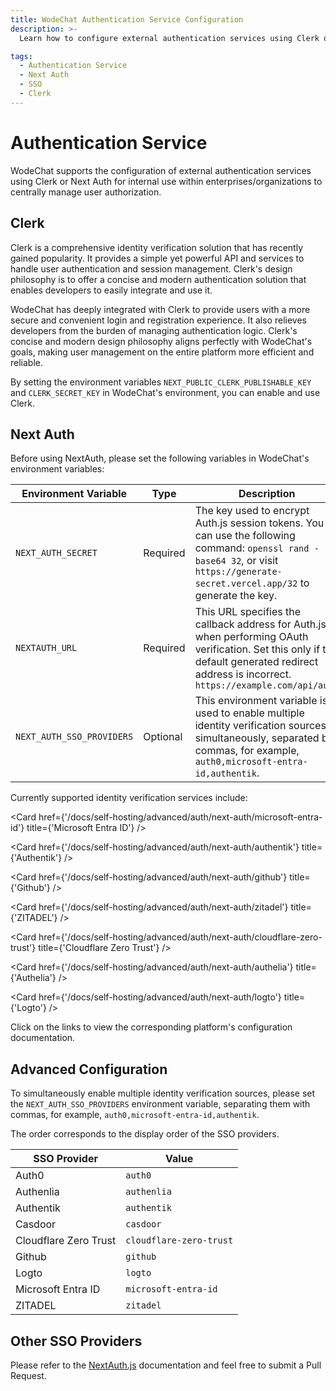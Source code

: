 ```yaml
---
title: WodeChat Authentication Service Configuration
description: >-
  Learn how to configure external authentication services using Clerk or Next Auth for centralized user authorization management. Supported authentication services include Auth0, Azure ID, etc.

tags:
  - Authentication Service
  - Next Auth
  - SSO
  - Clerk
---
```


# Authentication Service

WodeChat supports the configuration of external authentication services using Clerk or Next Auth for internal use within enterprises/organizations to centrally manage user authorization.

## Clerk

Clerk is a comprehensive identity verification solution that has recently gained popularity. It provides a simple yet powerful API and services to handle user authentication and session management. Clerk's design philosophy is to offer a concise and modern authentication solution that enables developers to easily integrate and use it.

WodeChat has deeply integrated with Clerk to provide users with a more secure and convenient login and registration experience. It also relieves developers from the burden of managing authentication logic. Clerk's concise and modern design philosophy aligns perfectly with WodeChat's goals, making user management on the entire platform more efficient and reliable.

By setting the environment variables `NEXT_PUBLIC_CLERK_PUBLISHABLE_KEY` and `CLERK_SECRET_KEY` in WodeChat's environment, you can enable and use Clerk.

## Next Auth

Before using NextAuth, please set the following variables in WodeChat's environment variables:

| Environment Variable      | Type     | Description                                                                                                                                                                                  |
| ------------------------- | -------- | -------------------------------------------------------------------------------------------------------------------------------------------------------------------------------------------- |
| `NEXT_AUTH_SECRET`        | Required | The key used to encrypt Auth.js session tokens. You can use the following command: `openssl rand -base64 32`, or visit `https://generate-secret.vercel.app/32` to generate the key.          |
| `NEXTAUTH_URL`            | Required | This URL specifies the callback address for Auth.js when performing OAuth verification. Set this only if the default generated redirect address is incorrect. `https://example.com/api/auth` |
| `NEXT_AUTH_SSO_PROVIDERS` | Optional | This environment variable is used to enable multiple identity verification sources simultaneously, separated by commas, for example, `auth0,microsoft-entra-id,authentik`.                   |

Currently supported identity verification services include:

<Cards>
  <Card href={'/docs/self-hosting/advanced/auth/next-auth/auth0'} title={'Auth0'} />

  <Card href={'/docs/self-hosting/advanced/auth/next-auth/microsoft-entra-id'} title={'Microsoft Entra ID'} />

  <Card href={'/docs/self-hosting/advanced/auth/next-auth/authentik'} title={'Authentik'} />

  <Card href={'/docs/self-hosting/advanced/auth/next-auth/github'} title={'Github'} />

  <Card href={'/docs/self-hosting/advanced/auth/next-auth/zitadel'} title={'ZITADEL'} />

  <Card href={'/docs/self-hosting/advanced/auth/next-auth/cloudflare-zero-trust'} title={'Cloudflare Zero Trust'} />

  <Card href={'/docs/self-hosting/advanced/auth/next-auth/authelia'} title={'Authelia'} />

  <Card href={'/docs/self-hosting/advanced/auth/next-auth/logto'} title={'Logto'} />
</Cards>

Click on the links to view the corresponding platform's configuration documentation.

## Advanced Configuration

To simultaneously enable multiple identity verification sources, please set the `NEXT_AUTH_SSO_PROVIDERS` environment variable, separating them with commas, for example, `auth0,microsoft-entra-id,authentik`.

The order corresponds to the display order of the SSO providers.

| SSO Provider          | Value                   |
| --------------------- | ----------------------- |
| Auth0                 | `auth0`                 |
| Authenlia             | `authenlia`             |
| Authentik             | `authentik`             |
| Casdoor               | `casdoor`               |
| Cloudflare Zero Trust | `cloudflare-zero-trust` |
| Github                | `github`                |
| Logto                 | `logto`                 |
| Microsoft Entra ID    | `microsoft-entra-id`    |
| ZITADEL               | `zitadel`               |

## Other SSO Providers

Please refer to the [NextAuth.js](https://next-auth.js.org/providers) documentation and feel free to submit a Pull Request.
